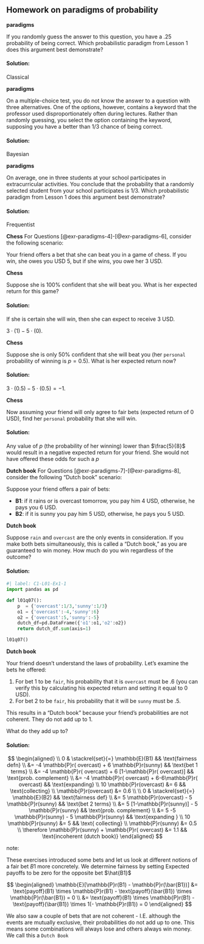 
## Homework on paradigms of probability

::: {#exr-paradigms-1}
[**paradigms**]{.column-margin}

If you randomly guess the answer to this question, you have a .25 probability of being correct. Which probabilistic paradigm from Lesson 1 does this argument best demonstrate?
:::

::: {.solution .callout-tip collapse="true"}
#### Solution:

Classical
:::

::: {#exr-paradigms-2}
[**paradigms**]{.column-margin}

On a multiple-choice test, you do not know the answer to a question with three alternatives. One of the options, however, contains a keyword that the professor used disproportionately often during lectures. Rather than randomly guessing, you select the option containing the keyword, supposing you have a better than 1/3 chance of being correct.
:::

::: {.solution .callout-tip collapse="true"}
#### Solution:

Bayesian
:::

::: {#exr-paradigms-3}
[**paradigms**]{.column-margin}

On average, one in three students at your school participates in extracurricular activities. You conclude that the probability that a randomly selected student from your school participates is 1/3. Which probabilistic paradigm from Lesson 1 does this argument best demonstrate?
:::

::: {.solution .callout-tip collapse="true"}
#### Solution:

Frequentist
:::

[**Chess**]{.column-margin} For Questions [@exr-paradigms-4]-[@exr-paradigms-6], consider the following scenario:

Your friend offers a bet that she can beat you in a game of chess. If you win, she owes you USD 5, but if she wins, you owe her 3 USD.

::: {#exr-paradigms-4}
[**Chess**]{.column-margin}

Suppose she is 100% confident that she will beat you. What is her expected return for this game?
:::

::: {.solution .callout-tip collapse="true"}
#### Solution:

If she is certain she will win, then she can expect to receive 3 USD.

$3 \cdot (1) − 5 \cdot (0)$.
:::

::: {#exr-paradigms-5}
[**Chess**]{.column-margin}

Suppose she is only 50% confident that she will beat you (her `personal` probability of winning is $p=0.5$). What is her expected return now?
:::

::: {.solution .callout-tip collapse="true"}
#### Solution:

$3 \cdot (0.5) − 5 \cdot (0.5) = -1$.
:::

::: {#exr-paradigms-6}
[**Chess**]{.column-margin}

Now assuming your friend will only agree to fair bets (expected return of 0 USD), find her `personal` probability that she will win.
:::

::: {.solution .callout-tip collapse="true"}
#### Solution:

Any value of $p$ (the probability of her winning) lower than $\frac{5}{8}$ would result in a negative expected return for your friend. She would not have offered these odds for such a $p$
:::

[**Dutch book**]{.column-margin} For Questions [@exr-paradigms-7]-[@exr-paradigms-8], consider the following "Dutch book" scenario:

Suppose your friend offers a pair of bets:

-   **B1**: if it rains or is overcast tomorrow, you pay him 4 USD, otherwise, he pays you 6 USD.
-   **B2**: if it is sunny you pay him 5 USD, otherwise, he pays you 5 USD.

::: {#exr-paradigms-7}
[**Dutch book**]{.column-margin}

Suppose `rain` and `overcast` are the only events in consideration. If you make both bets simultaneously, this is called a "Dutch book," as you are guaranteed to win money. How much do you win regardless of the outcome?
:::

::: {.solution .callout-tip collapse="true"}
#### Solution:

```python
#| label: C1-L01-Ex1-1
import pandas as pd

def l01q07():
    p  = {'overcast':1/3,'sunny':1/3}
    o1 = {'overcast':-4,'sunny':6}
    o2 = {'overcast':5,'sunny':-5}
    dutch_df=pd.DataFrame({'o1':o1,'o2':o2})
    return dutch_df.sum(axis=1)

l01q07()
```
:::

::: {#exr-paradigms-8}
[**Dutch book**]{.column-margin}

Your friend doesn't understand the laws of probability. Let's examine the bets he offered:

1.  For bet 1 to be `fair`, his probability that it is `overcast` must be .6 (you can verify this by calculating his expected return and setting it equal to 0 USD).
2.  For bet 2 to be `fair`, his probability that it will be `sunny` must be .5.

This results in a "Dutch book" because your friend's probabilities are not coherent. They do not add up to 1.

What do they add up to?
:::

::: {.solution .callout-tip .column-page-inset-right collapse="true"}
#### Solution:

$$
  \begin{aligned}
  \\  0                  & \stackrel{set}{=}   \mathbb{E}(B1)       && \text{fairness defn}
  \\                     &= -4  \mathbb{P}r( overcast) + 6  \mathbb{P}r(sunny)          && \text{bet 1 terms}
  \\                     &= -4  \mathbb{P}r( overcast) + 6  [1-\mathbb{P}r( overcast)]  && \text{prob. complement}
  \\                     &= -4  \mathbb{P}r( overcast) + 6-6\mathbb{P}r( overcast)      && \text{expanding}
  \\  10 \mathbb{P}r(overcast)     &= 6                                       && \text{collecting}
  \\  \mathbb{P}r(overcast)        &= 0.6  
  \\
  \\  0                  & \stackrel{set}{=} \mathbb{E}(B2)         && \text{fairness def}
  \\                     &= 5 \mathbb{P}r(overcast)  - 5 \mathbb{P}r(sunny)             && \text{bet 2  terms}
  \\                     &= 5 [1-\mathbb{P}r(sunny)] - 5   \mathbb{P}r(sunny)           && \text{prob. complement}
  \\                     &= 5 -5 \mathbb{P}r(sunny) - 5   \mathbb{P}r(sunny)            && \text{expanding }
  \\  10  \mathbb{P}r(sunny)       &= 5                                       && \text{  collecting}
  \\  \mathbb{P}r(sunny)  &= 0.5
  \\ \therefore \mathbb{P}r(sunny) + \mathbb{P}r( overcast) &= 1.1                      && \text{incoherent (dutch book)}
  \end{aligned}
$$
:::

note:

These exercises introduced some bets and let us look at different notions of a fair bet $B1$ more concretely. We determine fairness by setting Expected payoffs to be zero for the opposite bet $\hat{B1}$

$$ 
\begin{aligned}
    \mathbb{E}[\mathbb{P}r(B1) - \mathbb{P}r(\bar{B1})] &= \text{payoff}(B1) \times \mathbb{P}r(B1) - \text{payoff}(\bar{B1}) \times \mathbb{P}r(\bar{B1}) = 0 
    \\ &= \text{payoff}(B1) \times \mathbb{P}r(B1) - \text{payoff}(\bar{B1}) \times 1(- \mathbb{P}r(B1)) = 0 
\end{aligned}
$$

We also saw a couple of bets that are not coherent - I.E. although the events are mutually exclusive, their probabilities do not add up to one. This means some combinations will always lose and others always win money. We call this a `Dutch Book`
